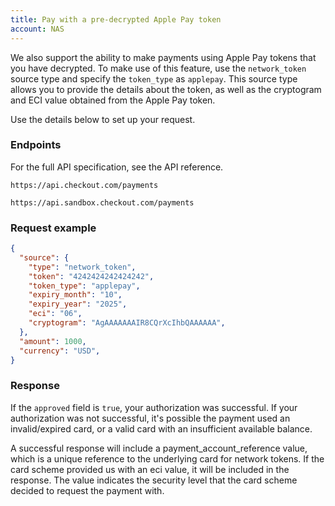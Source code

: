 ```yaml
---
title: Pay with a pre-decrypted Apple Pay token
account: NAS
---
```


We also support the ability to make payments using Apple Pay tokens that you have decrypted. To make use of this feature, use the `network_token` source type and specify the `token_type` as `applepay`. This source type allows you to provide the details about the token, as well as the cryptogram and ECI value obtained from the Apple Pay token.

Use the details below to set up your request.

### Endpoints

For the full API specification, see the API reference.

<tabs>
<tab title="Live" active>
<LineCodeWrapper type="post">

`https://api.checkout.com/payments`

</LineCodeWrapper>
</tab>
<tab title="Sandbox">
<LineCodeWrapper type="post">

`https://api.sandbox.checkout.com/payments`

</LineCodeWrapper>
</tab>
</tabs>


### Request example

```json
{
  "source": {
    "type": "network_token",
    "token": "4242424242424242",
    "token_type": "applepay",
    "expiry_month": "10",
    "expiry_year": "2025",
    "eci": "06",
    "cryptogram": "AgAAAAAAAIR8CQrXcIhbQAAAAAA",
  },
  "amount": 1000,
  "currency": "USD",
}
```

### Response

If the `approved` field is `true`, your authorization was successful. If your authorization was not successful, it's possible the payment used an invalid/expired card, or a valid card with an insufficient available balance.

<TipBox variant="info">

  A successful response will include a payment_account_reference value, which is a unique reference to the underlying card for network tokens. If the card scheme provided us with an eci value, it will be included in the response. The value indicates the security level that the card scheme decided to request the payment with.

</TipBox>
